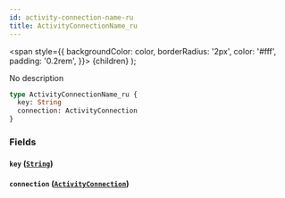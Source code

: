 ```yaml
---
id: activity-connection-name-ru
title: ActivityConnectionName_ru
---
```


<span
style={{
      backgroundColor: color,
      borderRadius: '2px',
      color: '#fff',
      padding: '0.2rem',
    }}>
{children}
</span>
);

No description

```graphql
type ActivityConnectionName_ru {
  key: String
  connection: ActivityConnection
}
```

### Fields

#### `key` ([`String`](/v1/scalars/string))

#### `connection` ([`ActivityConnection`](/v1/objects/activity-connection))
